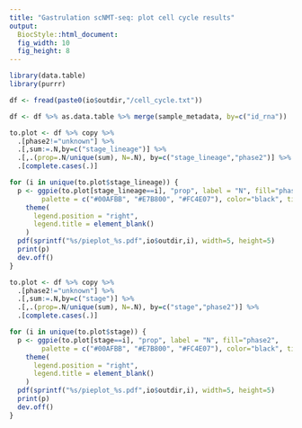 ```yaml
---
title: "Gastrulation scNMT-seq: plot cell cycle results"
output: 
  BiocStyle::html_document: 
  fig_width: 10
  fig_height: 8
---
```

  
```r
library(data.table)
library(purrr)
```

<!-- Load pre-computed results -->
```r
df <- fread(paste0(io$outdir,"/cell_cycle.txt"))
```


<!-- Plot proportion of cell cycle states per lineage -->

```r
df <- df %>% as.data.table %>% merge(sample_metadata, by=c("id_rna"))
```

```r
to.plot <- df %>% copy %>%
  .[phase2!="unknown"] %>%
  .[,sum:=.N,by=c("stage_lineage")] %>%
  .[,.(prop=.N/unique(sum), N=.N), by=c("stage_lineage","phase2")] %>%
  .[complete.cases(.)]

for (i in unique(to.plot$stage_lineage)) {
  p <- ggpie(to.plot[stage_lineage==i], "prop", label = "N", fill="phase2",
        palette = c("#00AFBB", "#E7B800", "#FC4E07"), color="black", title=i) +
    theme(
      legend.position = "right",
      legend.title = element_blank()
    )
  pdf(sprintf("%s/pieplot_%s.pdf",io$outdir,i), width=5, height=5)
  print(p)
  dev.off()
}
```

```r
to.plot <- df %>% copy %>%
  .[phase2!="unknown"] %>%
  .[,sum:=.N,by=c("stage")] %>%
  .[,.(prop=.N/unique(sum), N=.N), by=c("stage","phase2")] %>%
  .[complete.cases(.)]

for (i in unique(to.plot$stage)) {
  p <- ggpie(to.plot[stage==i], "prop", label = "N", fill="phase2",
        palette = c("#00AFBB", "#E7B800", "#FC4E07"), color="black", title=i) +
    theme(
      legend.position = "right",
      legend.title = element_blank()
    )
  pdf(sprintf("%s/pieplot_%s.pdf",io$outdir,i), width=5, height=5)
  print(p)
  dev.off()
}
```
